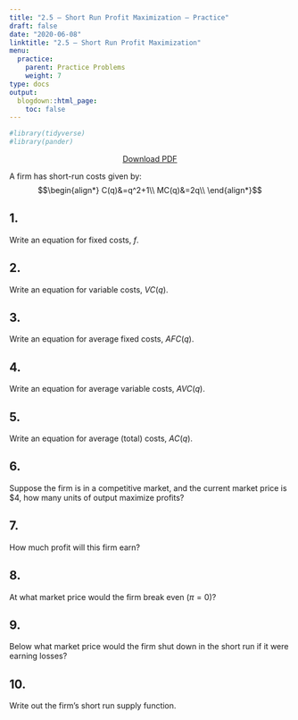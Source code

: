 ```yaml
---
title: "2.5 — Short Run Profit Maximization — Practice"
draft: false
date: "2020-06-08"
linktitle: "2.5 — Short Run Profit Maximization"
menu:
  practice:
    parent: Practice Problems
    weight: 7
type: docs
output:
  blogdown::html_page:
    toc: false
---
```

```r
#library(tidyverse)
#library(pander)
```

<p style="text-align:center"><a target="_blank" href="/practice/2.5-practice-pdf.pdf"><span class="btn btn-primary btn-lg"><i class="fas fa-file-pdf"></i> Download PDF</a></span></p>

<!--<a target="_blank" href="/practice/2.3-practice-answers.html"><span class="btn btn-primary btn-lg"><i class="far fa-life-ring"></i> Answer Key</a></span></p>-->

A firm has short-run costs given by:
$$\begin{align*}
C(q)&=q^2+1\\
MC(q)&=2q\\ \end{align*}$$

## 1. 
Write an equation for fixed costs, $f$.

## 2.
Write an equation for variable costs, $VC(q)$.

## 3.
Write an equation for average fixed costs, $AFC(q)$.

## 4.
Write an equation for average variable costs, $AVC(q)$.

## 5.
Write an equation for average (total) costs, $AC(q)$.

## 6.
Suppose the firm is in a competitive market, and the current market price is $4, how many units of output maximize profits?

## 7.
How much profit will this firm earn?

## 8.
At what market price would the firm break even $(\pi=0)$?

## 9.
Below what market price would the firm shut down in the short run if it were earning losses?

## 10.
Write out the firm's short run supply function.